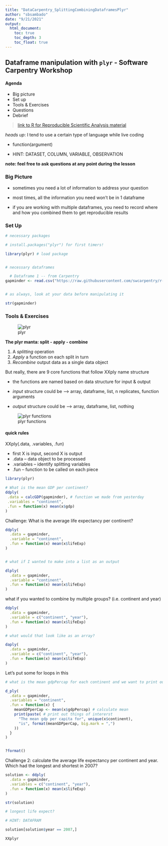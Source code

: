 ```yaml
---
title: "DataCarpentry_SplittingCombiningDataframesPlyr"
author: "sbsambado"
date: "9/21/2021"
output: 
  html_document:
    toc: true
    toc_depth: 3
    toc_float: true
---
```


## Dataframe manipulation with `plyr` - Software Carpentry Workshop


#### Agenda 

+ Big picture
+ Set up
+ Tools & Exercises 
+ Questions
+ Debrief  


>[link to R for Reproducible Scientific Analysis material](https://swcarpentry.github.io/r-novice-gapminder/12-plyr/index.html)


*heads up*: I tend to use a certain type of language while live coding 

+ function(argument) 

+ HINT: DATASET, COLUMN, VARIABLE, OBSERVATION


**note: feel free to ask questions at any point during the lesson**





### Big Picture

+ sometimes you need a lot of information to address your question

+ most times, all the information you need won't be in 1 dataframe

+ if you are working with multiple dataframes, you need to record where and how you combined them to get reproducible results


### Set Up

```r

# necessary packages

# install.packages("plyr") for first timers!

library(plyr) # load package


# necessary dataframes

  # Dataframe 1 -- from Carpentry
gapminder <- read.csv("https://raw.githubusercontent.com/swcarpentry/r-novice-gapminder/gh-pages/_episodes_rmd/data/gapminder_data.csv", stringsAsFactors = TRUE) 


# as always, look at your data before manipulating it

str(gapminder)


```


### Tools & Exercises

![plyr](./plyr_graphic.png)


**The plyr manta: split - apply - combine**

1. A *splitting* operation
2. *Apply* a function on each split in turn
3. *Recombine* output data as a single data object


But really, there are 9 core functions that follow XXply name structure

+ the functions are named based on data structure for input & output

+ *input* structure could be --> array, dataframe, list, n replicates, function arguments

+ *output* structure could be --> array, dataframe, list, nothing

![plyr functions](./plyr_functions.png)


#### quick rules

XXply(.data, .variables, .fun)

+ first X is input, second X is output
+ .data -- data object to be processed
+ .variables -- identify splitting variables
+ .fun -- function to be called on each piece 

```r
library(plyr)

# What is the mean GDP per continent?
ddply(
 .data = calcGDP(gapminder), # function we made from yesterday
 .variables = "continent",
 .fun = function(x) mean(x$gdp)
)
```

Challenge: What is the average life expectancy per continent?

```r
ddply(
  .data = gapminder,
  .variable = "continent",
  .fun = function(x) mean(x$lifeExp)
)


# what if I wanted to make into a list as an output

dlply(
  .data = gapminder, 
  .variable = "continent",
  .fun = function(x) mean(x$lifeExp)
)
```

what if you wanted to combine by multiple groups? (i.e. continent and year)
```r
ddply(
  .data = gapminder,
  .variable = c("continent", "year"),
  .fun = function(x) mean(x$lifeExp)
)

# what would that look like as an array?

daply(
  .data = gapminder,
  .variable = c("continent", "year"),
  .fun = function(x) mean(x$lifeExp)
)
```
Let's put some for loops in this

```r
# what is the mean gdpPercap for each continent and we want to print out these results in a reader friendly way 

d_ply(
  .data = gapminder,
  .variables = "continent",
  .fun = function(x) { 
    meanGDPperCap <- mean(x$gdpPercap) # calculate mean
    print(paste( # print out things of intererst
      "The mean gdp per capita for", unique(x$continent),
      "is", format(meanGDPperCap, big.mark = ",")
    ))
  }
)


?format()
```

Challenge 2: calculate the average life expectancy per continent and year. Which had the longest and shortest in 2007?

```r
solution <- ddply(
  .data = gapminder,
  .variables = c("continent", "year"),
  .fun = function(x) mean(x$lifeExp)
)

str(solution)

# longest life expect?

# HINT: DATAFRAM

solution[solution$year == 2007,]

XXplyr



```


